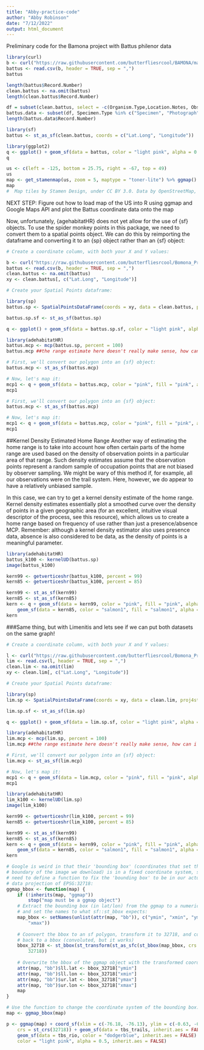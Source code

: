 ```yaml
---
title: "Abby-practice-code"
author: "Abby Robinson"
date: "7/12/2022"
output: html_document
---
```


Preliminary code for the Bamona project with Battus philenor data 

```r
library(curl)
b <- curl("https://raw.githubusercontent.com/butterfliesrcool/BAMONA/main/battus_philenor.csv")
battus <- read.csv(b, header = TRUE, sep = ",")
battus
```

```r
length(battus$Record.Number)
clean.battus <- na.omit(battus)
length(clean.battus$Record.Number)

df = subset(clean.battus, select = -c(Organism.Type,Location.Notes, Observation.Notes, Updated.Date, Partner.Project, Data.Source, Submitter ) )
battus.data <- subset(df, Specimen.Type %in% c("Specimen", "Photograph"), drop = FALSE)
length(battus.data$Record.Number)

```


```r
library(sf)
battus <- st_as_sf(clean.battus, coords = c("Lat.Long", "Longitude"))
```

```r
library(ggplot2)
q <- ggplot() + geom_sf(data = battus, color = "light pink", alpha = 0.5) + theme_bw()
q
```

```r
us <- c(left = -125, bottom = 25.75, right = -67, top = 49)
us
map <- get_stamenmap(us, zoom = 5, maptype = "toner-lite") %>% ggmap() 
map
#  Map tiles by Stamen Design, under CC BY 3.0. Data by OpenStreetMap, under ODbL.
```

NEXT STEP: Figure out how to load map of the US into R using ggmap and Google Maps API and plot the Battus coordinate data onto the map

Now, unfortunately, {agehabitatHR} does not yet allow for the use of {sf} objects. To use the spider monkey points in this package, we need to convert them to a spatial points object. We can do this by reimporting the dataframe and converting it to an {sp} object rather than an {sf} object:

```r
# Create a coordinate column, with both your X and Y values:

b <- curl("https://raw.githubusercontent.com/butterfliesrcool/Bomona_Project/main/battus_philenor.csv")
battus <- read.csv(b, header = TRUE, sep = ",")
clean.battus <- na.omit(battus)
xy <- clean.battus[, c("Lat.Long", "Longitude")]

# Create your Spatial Points dataframe:

library(sp)
battus.sp <- SpatialPointsDataFrame(coords = xy, data = clean.battus, proj4string = CRS("+proj=utm +zone=18 +south +datum=WGS84 +units=m +no_defs"))
```

```r
battus.sp.sf <- st_as_sf(battus.sp)

q <- ggplot() + geom_sf(data = battus.sp.sf, color = "light pink", alpha = 0.5) + theme_bw()
```
```r
library(adehabitatHR)
battus.mcp <- mcp(battus.sp, percent = 100)
battus.mcp ##the range estimate here doesn't really make sense, how can i incorporate specific data about the geography of the US to better inform range estimates? 
```
```r
# First, we'll convert our polygon into an {sf} object:
battus.mcp <- st_as_sf(battus.mcp)

# Now, let's map it:
mcp1 <- q + geom_sf(data = battus.mcp, color = "pink", fill = "pink", alpha = 0.3)
mcp1
```


```r
# First, we'll convert our polygon into an {sf} object:
battus.mcp <- st_as_sf(battus.mcp)

# Now, let's map it:
mcp1 <- q + geom_sf(data = battus.mcp, color = "pink", fill = "pink", alpha = 0.3)
mcp1
```
##Kernel Density Estimated Home Range
Another way of estimating the home range is to take into account how often certain parts of the home range are used based on the density of observation points in a particular area of that range. Such density estimates assume that the observation points represent a random sample of occupation points that are not biased by observer sampling. We might be wary of this method if, for example, all our observations were on the trail system. Here, however, we do appear to have a relatively unbiased sample.

In this case, we can try to get a kernel density estimate of the home range. Kernel density estimates essentially plot a smoothed curve over the density of points in a given geographic area (for an excellent, intuitive visual descriptor of the process, see this resource), which allows us to create a home range based on frequency of use rather than just a presence/absence MCP. Remember: although a kernel density estimator also uses presence data, absence is also considered to be data, as the density of points is a meaningful parameter.

```r
library(adehabitatHR)
battus_k100 <- kernelUD(battus.sp)
image(battus_k100)
```

```r
kern99 <- getverticeshr(battus_k100, percent = 99)
kern85 <- getverticeshr(battus_k100, percent = 85)

kern99 <- st_as_sf(kern99)
kern85 <- st_as_sf(kern85)
kern <- q + geom_sf(data = kern99, color = "pink", fill = "pink", alpha = 0.3) + 
    geom_sf(data = kern85, color = "salmon1", fill = "salmon1", alpha = 0.3)
kern
```


###Same thing, but with Limenitis and lets see if we can put both datasets on the same graph! 

```r
# Create a coordinate column, with both your X and Y values:

l <- curl("https://raw.githubusercontent.com/butterfliesrcool/Bomona_Project/main/limenitis_arthemis_astyanax.csv")
lim <- read.csv(l, header = TRUE, sep = ",")
clean.lim <- na.omit(lim)
xy <- clean.lim[, c("Lat.Long", "Longitude")]

# Create your Spatial Points dataframe:

library(sp)
lim.sp <- SpatialPointsDataFrame(coords = xy, data = clean.lim, proj4string = CRS("+proj=utm +zone=18 +south +datum=WGS84 +units=m +no_defs"))
```

```r
lim.sp.sf <- st_as_sf(lim.sp)

q <- ggplot() + geom_sf(data = lim.sp.sf, color = "light pink", alpha = 0.5) + theme_bw()
```
```r
library(adehabitatHR)
lim.mcp <- mcp(lim.sp, percent = 100)
lim.mcp ##the range estimate here doesn't really make sense, how can i incorporate specific data about the geography of the US to better inform range estimates? 
```
```r
# First, we'll convert our polygon into an {sf} object:
lim.mcp <- st_as_sf(lim.mcp)

# Now, let's map it:
mcp1 <- q + geom_sf(data = lim.mcp, color = "pink", fill = "pink", alpha = 0.3) + geom_sf(data = battus.mcp, color = "blue", fill = "blue", alpha = 0.3)
mcp1
```

```r
library(adehabitatHR)
lim_k100 <- kernelUD(lim.sp)
image(lim_k100)
```

```r
kern99 <- getverticeshr(lim_k100, percent = 99)
kern85 <- getverticeshr(lim_k100, percent = 85)

kern99 <- st_as_sf(kern99)
kern85 <- st_as_sf(kern85)
kern <- q + geom_sf(data = kern99, color = "pink", fill = "pink", alpha = 0.3) + 
    geom_sf(data = kern85, color = "salmon1", fill = "salmon1", alpha = 0.3)
kern
```
```r
# Google is weird in that their 'bounding box' (coordinates that set the
# boundary of the image we download) is in a fixed coordinate system, so we
# need to define a function to fix the 'bounding box' to be in our actual
# data projection of EPSG:32718:
ggmap_bbox <- function(map) {
    if (!inherits(map, "ggmap")) 
        stop("map must be a ggmap object")
    # Extract the bounding box (in lat/lon) from the ggmap to a numeric vector,
    # and set the names to what sf::st_bbox expects:
    map_bbox <- setNames(unlist(attr(map, "bb")), c("ymin", "xmin", "ymax", 
        "xmax"))
    
    # Coonvert the bbox to an sf polygon, transform it to 32718, and convert
    # back to a bbox (convoluted, but it works)
    bbox_32718 <- st_bbox(st_transform(st_as_sfc(st_bbox(map_bbox, crs = 4326)), 
        32718))
    
    # Overwrite the bbox of the ggmap object with the transformed coordinates
    attr(map, "bb")$ll.lat <- bbox_32718["ymin"]
    attr(map, "bb")$ll.lon <- bbox_32718["xmin"]
    attr(map, "bb")$ur.lat <- bbox_32718["ymax"]
    attr(map, "bb")$ur.lon <- bbox_32718["xmax"]
    map
}

# Use the function to change the coordinate system of the bounding box:
map <- ggmap_bbox(map)

p <- ggmap(map) + coord_sf(xlim = c(-76.18, -76.13), ylim = c(-0.63, -0.66), 
    crs = st_crs(32718)) + geom_sf(data = tbs_trails, inherit.aes = FALSE) + 
    geom_sf(data = tbs_rio, color = "dodgerblue", inherit.aes = FALSE) + geom_sf(data = d, 
    color = "light pink", alpha = 0.5, inherit.aes = FALSE)
```
